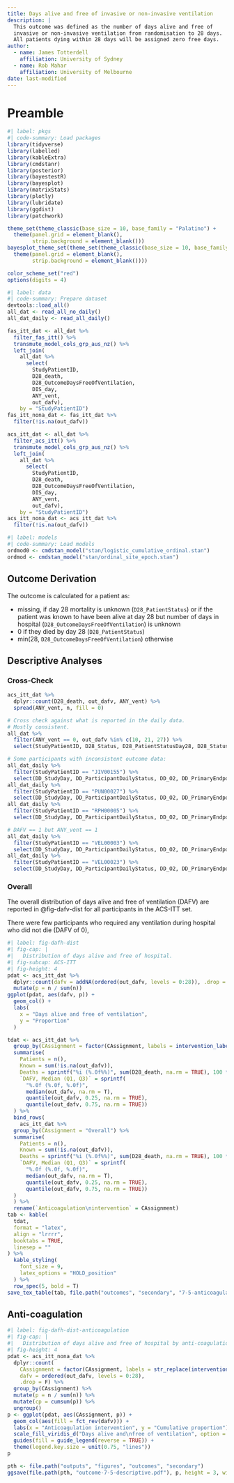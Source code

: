 ```yaml
---
title: Days alive and free of invasive or non-invasive ventilation
description: |
  This outcome was defined as the number of days alive and free of 
  invasive or non-invasive ventilation from randomisation to 28 days. 
  All patients dying within 28 days will be assigned zero free days.
author:
  - name: James Totterdell
    affiliation: University of Sydney
  - name: Rob Mahar
    affiliation: University of Melbourne
date: last-modified
---
```


# Preamble

```r
#| label: pkgs
#| code-summary: Load packages
library(tidyverse)
library(labelled)
library(kableExtra)
library(cmdstanr)
library(posterior)
library(bayestestR)
library(bayesplot)
library(matrixStats)
library(plotly)
library(lubridate)
library(ggdist)
library(patchwork)

theme_set(theme_classic(base_size = 10, base_family = "Palatino") +
  theme(panel.grid = element_blank(),
        strip.background = element_blank()))
bayesplot_theme_set(theme_set(theme_classic(base_size = 10, base_family = "Palatino") +
  theme(panel.grid = element_blank(),
        strip.background = element_blank())))

color_scheme_set("red")
options(digits = 4)
```

```r
#| label: data
#| code-summary: Prepare dataset
devtools::load_all()
all_dat <- read_all_no_daily()
all_dat_daily <- read_all_daily()

fas_itt_dat <- all_dat %>% 
  filter_fas_itt() %>%
  transmute_model_cols_grp_aus_nz() %>%
  left_join(
    all_dat %>% 
      select(
        StudyPatientID, 
        D28_death,
        D28_OutcomeDaysFreeOfVentilation, 
        DIS_day,
        ANY_vent,
        out_dafv),
    by = "StudyPatientID")
fas_itt_nona_dat <- fas_itt_dat %>% 
  filter(!is.na(out_dafv))

acs_itt_dat <- all_dat %>% 
  filter_acs_itt() %>%
  transmute_model_cols_grp_aus_nz() %>%
  left_join(
    all_dat %>% 
      select(
        StudyPatientID, 
        D28_death, 
        D28_OutcomeDaysFreeOfVentilation,
        DIS_day, 
        ANY_vent,
        out_dafv),
    by = "StudyPatientID")
acs_itt_nona_dat <- acs_itt_dat %>% 
  filter(!is.na(out_dafv))
```

```r
#| label: models
#| code-summary: Load models
ordmod0 <- cmdstan_model("stan/logistic_cumulative_ordinal.stan")
ordmod <- cmdstan_model("stan/ordinal_site_epoch.stan")
```

## Outcome Derivation

The outcome is calculated for a patient as:

- missing, if day 28 mortality is unknown (`D28_PatientStatus`) or if the patient was known to have been alive
  at day 28 but number of days in hospital (`D28_OutcomeDaysFreeOfVentilation`) is unknown
- 0 if they died by day 28 (`D28_PatientStatus`)
- min(28, `D28_OutcomeDaysFreeOfVentilation`) otherwise

## Descriptive Analyses

### Cross-Check

```r
acs_itt_dat %>% 
  dplyr::count(D28_death, out_dafv, ANY_vent) %>% 
  spread(ANY_vent, n, fill = 0)

# Cross check against what is reported in the daily data.
# Mostly consistent.
all_dat %>%
  filter(ANY_vent == 0, out_dafv %in% c(10, 21, 27)) %>%
  select(StudyPatientID, D28_Status, D28_PatientStatusDay28, D28_StatusVentilation, out_dafv, DD_vent, DIS_day, ANY_vent, D28_death)

# Some participants with inconsistent outcome data:
all_dat_daily %>%
  filter(StudyPatientID == "JIV00155") %>%
  select(DD_StudyDay, DD_ParticipantDailyStatus, DD_O2, DD_PrimaryEndpointReachedToday, DD_vent, DIS_day, out_dafv)
all_dat_daily %>%
  filter(StudyPatientID == "PUN00027") %>%
  select(DD_StudyDay, DD_ParticipantDailyStatus, DD_O2, DD_PrimaryEndpointReachedToday, DD_vent, DIS_day, out_dafv)
all_dat_daily %>%
  filter(StudyPatientID == "RPH00005") %>%
  select(DD_StudyDay, DD_ParticipantDailyStatus, DD_O2, DD_PrimaryEndpointReachedToday, DD_vent, DIS_day, out_dafv)

# DAFV == 1 but ANY_vent == 1
all_dat_daily %>%
  filter(StudyPatientID == "VEL00003") %>%
  select(DD_StudyDay, DD_ParticipantDailyStatus, DD_O2, DD_PrimaryEndpointReachedToday, DD_vent, DIS_day, out_dafv)
all_dat_daily %>%
  filter(StudyPatientID == "VEL00023") %>%
  select(DD_StudyDay, DD_ParticipantDailyStatus, DD_O2, DD_PrimaryEndpointReachedToday, DD_vent, DIS_day, out_dafv)
```


### Overall

The overall distribution of days alive and free of ventilation (DAFV) are reported in @fig-dafv-dist for all participants in the ACS-ITT set.

There were few participants who required any ventilation during hospital who did not die (DAFV of 0),

```r
#| label: fig-dafh-dist
#| fig-cap: |
#|   Distribution of days alive and free of hospital.
#| fig-subcap: ACS-ITT
#| fig-height: 4
pdat <- acs_itt_dat %>%
  dplyr::count(dafv = addNA(ordered(out_dafv, levels = 0:28)), .drop = F) %>%
  mutate(p = n / sum(n))
ggplot(pdat, aes(dafv, p)) +
  geom_col() +
  labs(
    x = "Days alive and free of ventilation", 
    y = "Proportion"
  )
```

```r
tdat <- acs_itt_dat %>%
  group_by(CAssignment = factor(CAssignment, labels = intervention_labels2()$CAssignment[-1])) %>%
  summarise(
    Patients = n(),
    Known = sum(!is.na(out_dafv)),
    Deaths = sprintf("%i (%.0f%%)", sum(D28_death, na.rm = TRUE), 100 * mean(D28_death, na.rm = TRUE)),
    `DAFV, Median (Q1, Q3)` = sprintf(
      "%.0f (%.0f, %.0f)", 
      median(out_dafv, na.rm = T), 
      quantile(out_dafv, 0.25, na.rm = TRUE), 
      quantile(out_dafv, 0.75, na.rm = TRUE))
  ) %>%
  bind_rows(
    acs_itt_dat %>%
  group_by(CAssignment = "Overall") %>%
  summarise(
    Patients = n(),
    Known = sum(!is.na(out_dafv)),
    Deaths = sprintf("%i (%.0f%%)", sum(D28_death, na.rm = TRUE), 100 * mean(D28_death, na.rm = TRUE)),
    `DAFV, Median (Q1, Q3)` = sprintf(
      "%.0f (%.0f, %.0f)", 
      median(out_dafv, na.rm = T), 
      quantile(out_dafv, 0.25, na.rm = TRUE), 
      quantile(out_dafv, 0.75, na.rm = TRUE))
  )
  ) %>%
  rename(`Anticoagulation\nintervention` = CAssignment)
tab <- kable(
  tdat,
  format = "latex",
  align = "lrrrr",
  booktabs = TRUE,
  linesep = ""
) %>%
  kable_styling(
    font_size = 9,
    latex_options = "HOLD_position"
  ) %>%
  row_spec(5, bold = T)
save_tex_table(tab, file.path("outcomes", "secondary", "7-5-anticoagulation-summary"))
```

## Anti-coagulation

```r
#| label: fig-dafh-dist-anticoagulation
#| fig-cap: |
#|   Distribution of days alive and free of hospital by anti-coagulation intervention.
#| fig-height: 4
pdat <- acs_itt_nona_dat %>%
  dplyr::count(
    CAssignment = factor(CAssignment, labels = str_replace(intervention_labels()$CAssignment[-1], "<br>", "\n")),
    dafv = ordered(out_dafv, levels = 0:28), 
    .drop = F) %>%
  group_by(CAssignment) %>%
  mutate(p = n / sum(n)) %>%
  mutate(cp = cumsum(p)) %>%
  ungroup()
p <- ggplot(pdat, aes(CAssignment, p)) +
  geom_col(aes(fill = fct_rev(dafv))) +
  labs(x = "Anticoagulation intervention", y = "Cumulative proportion") +
  scale_fill_viridis_d("Days alive and\nfree of ventilation", option = "A", direction = -1) +
  guides(fill = guide_legend(reverse = TRUE)) +
  theme(legend.key.size = unit(0.75, "lines"))
p
```

```r
pth <- file.path("outputs", "figures", "outcomes", "secondary")
ggsave(file.path(pth, "outcome-7-5-descriptive.pdf"), p, height = 3, width = 6)
```
